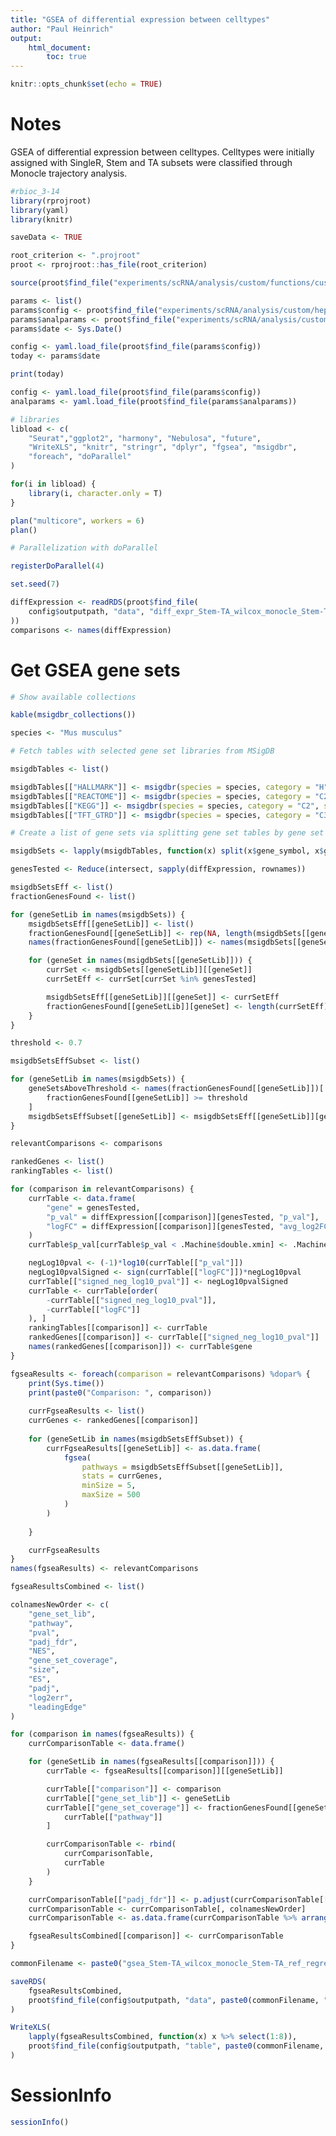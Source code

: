 ```yaml
---
title: "GSEA of differential expression between celltypes"
author: "Paul Heinrich"
output: 
    html_document:
        toc: true
---
```


```r
knitr::opts_chunk$set(echo = TRUE)
```

# Notes

GSEA of differential expression between celltypes. Celltypes were initially assigned with
SingleR, Stem and TA subsets were classified through Monocle trajectory analysis.

```r
#rbioc_3-14
library(rprojroot)
library(yaml)
library(knitr)

saveData <- TRUE

root_criterion <- ".projroot"
proot <- rprojroot::has_file(root_criterion)

source(proot$find_file("experiments/scRNA/analysis/custom/functions/custom_functions.R"))

params <- list()
params$config <- proot$find_file("experiments/scRNA/analysis/custom/hep62703_2023-03-24_A_harmony/config.yaml")
params$analparams <- proot$find_file("experiments/scRNA/analysis/custom/hep62703_2023-03-24_A_harmony/analparams_preprocessing_filters_2023-03-24.yaml")
params$date <- Sys.Date()

config <- yaml.load_file(proot$find_file(params$config))
today <- params$date

print(today)

config <- yaml.load_file(proot$find_file(params$config))
analparams <- yaml.load_file(proot$find_file(params$analparams))

# libraries
libload <- c(
    "Seurat","ggplot2", "harmony", "Nebulosa", "future",
    "WriteXLS", "knitr", "stringr", "dplyr", "fgsea", "msigdbr",
    "foreach", "doParallel"
)

for(i in libload) {
    library(i, character.only = T)
}

plan("multicore", workers = 6)
plan()

# Parallelization with doParallel

registerDoParallel(4)

set.seed(7)

```

```r

diffExpression <- readRDS(proot$find_file(
    config$outputpath, "data", "diff_expr_Stem-TA_wilcox_monocle_Stem-TA_ref_regress-cc_subsets-all_2024-06-18.rds"
))
comparisons <- names(diffExpression)

```

# Get GSEA gene sets

```r

# Show available collections

kable(msigdbr_collections())

species <- "Mus musculus"

# Fetch tables with selected gene set libraries from MSigDB

msigdbTables <- list()

msigdbTables[["HALLMARK"]] <- msigdbr(species = species, category = "H")
msigdbTables[["REACTOME"]] <- msigdbr(species = species, category = "C2", subcategory = "CP:REACTOME")
msigdbTables[["KEGG"]] <- msigdbr(species = species, category = "C2", subcategory = "CP:KEGG")
msigdbTables[["TFT_GTRD"]] <- msigdbr(species = species, category = "C3", subcategory = "TFT:GTRD")

# Create a list of gene sets via splitting gene set tables by gene set name

msigdbSets <- lapply(msigdbTables, function(x) split(x$gene_symbol, x$gs_name))

```

```r

genesTested <- Reduce(intersect, sapply(diffExpression, rownames))

msigdbSetsEff <- list()
fractionGenesFound <- list()

for (geneSetLib in names(msigdbSets)) {
    msigdbSetsEff[[geneSetLib]] <- list()
    fractionGenesFound[[geneSetLib]] <- rep(NA, length(msigdbSets[[geneSetLib]]))
    names(fractionGenesFound[[geneSetLib]]) <- names(msigdbSets[[geneSetLib]])

    for (geneSet in names(msigdbSets[[geneSetLib]])) {
        currSet <- msigdbSets[[geneSetLib]][[geneSet]]
        currSetEff <- currSet[currSet %in% genesTested]

        msigdbSetsEff[[geneSetLib]][[geneSet]] <- currSetEff
        fractionGenesFound[[geneSetLib]][geneSet] <- length(currSetEff)/length(currSet)
    }
}

threshold <- 0.7

msigdbSetsEffSubset <- list()

for (geneSetLib in names(msigdbSets)) {
    geneSetsAboveThreshold <- names(fractionGenesFound[[geneSetLib]])[
        fractionGenesFound[[geneSetLib]] >= threshold
    ]
    msigdbSetsEffSubset[[geneSetLib]] <- msigdbSetsEff[[geneSetLib]][geneSetsAboveThreshold]
}

```

```r

relevantComparisons <- comparisons

rankedGenes <- list()
rankingTables <- list()

for (comparison in relevantComparisons) {
    currTable <- data.frame(
        "gene" = genesTested,
        "p_val" = diffExpression[[comparison]][genesTested, "p_val"],
        "logFC" = diffExpression[[comparison]][genesTested, "avg_log2FC"]
    )
    currTable$p_val[currTable$p_val < .Machine$double.xmin] <- .Machine$double.xmin

    negLog10pval <- (-1)*log10(currTable[["p_val"]])
    negLog10pvalSigned <- sign(currTable[["logFC"]])*negLog10pval
    currTable[["signed_neg_log10_pval"]] <- negLog10pvalSigned
    currTable <- currTable[order(
        -currTable[["signed_neg_log10_pval"]],
        -currTable[["logFC"]]
    ), ]
    rankingTables[[comparison]] <- currTable
    rankedGenes[[comparison]] <- currTable[["signed_neg_log10_pval"]]
    names(rankedGenes[[comparison]]) <- currTable$gene
}

```

```r

fgseaResults <- foreach(comparison = relevantComparisons) %dopar% {
    print(Sys.time())
    print(paste0("Comparison: ", comparison))
    
    currFgseaResults <- list()
    currGenes <- rankedGenes[[comparison]]
    
    for (geneSetLib in names(msigdbSetsEffSubset)) {
        currFgseaResults[[geneSetLib]] <- as.data.frame(
            fgsea(
                pathways = msigdbSetsEffSubset[[geneSetLib]],
                stats = currGenes,
                minSize = 5,
                maxSize = 500
            )
        )
        
    }

    currFgseaResults
}
names(fgseaResults) <- relevantComparisons

```

```r

fgseaResultsCombined <- list()

colnamesNewOrder <- c(
    "gene_set_lib",
    "pathway",
    "pval",
    "padj_fdr",
    "NES",
    "gene_set_coverage",
    "size",
    "ES",
    "padj",
    "log2err",
    "leadingEdge"
)

for (comparison in names(fgseaResults)) {
    currComparisonTable <- data.frame()

    for (geneSetLib in names(fgseaResults[[comparison]])) {
        currTable <- fgseaResults[[comparison]][[geneSetLib]]

        currTable[["comparison"]] <- comparison
        currTable[["gene_set_lib"]] <- geneSetLib
        currTable[["gene_set_coverage"]] <- fractionGenesFound[[geneSetLib]][
            currTable[["pathway"]]
        ]

        currComparisonTable <- rbind(
            currComparisonTable,
            currTable
        )
    }

    currComparisonTable[["padj_fdr"]] <- p.adjust(currComparisonTable[["pval"]], method = "BH")
    currComparisonTable <- currComparisonTable[, colnamesNewOrder]
    currComparisonTable <- as.data.frame(currComparisonTable %>% arrange(sign(NES)*log(padj_fdr), (-1)*NES))

    fgseaResultsCombined[[comparison]] <- currComparisonTable
}

```

```r

commonFilename <- paste0("gsea_Stem-TA_wilcox_monocle_Stem-TA_ref_regress-cc_subsets-all_", today)

saveRDS(
    fgseaResultsCombined,
    proot$find_file(config$outputpath, "data", paste0(commonFilename, ".rds"))
)

WriteXLS(
    lapply(fgseaResultsCombined, function(x) x %>% select(1:8)),
    proot$find_file(config$outputpath, "table", paste0(commonFilename, ".xlsx"))
)

```

# SessionInfo

```r

sessionInfo()

```

